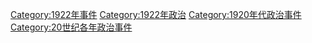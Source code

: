 [[Category:1922年事件|Category:1922年事件]]
[[Category:1922年政治|Category:1922年政治]]
[[Category:1920年代政治事件|Category:1920年代政治事件]]
[[Category:20世纪各年政治事件|Category:20世纪各年政治事件]]